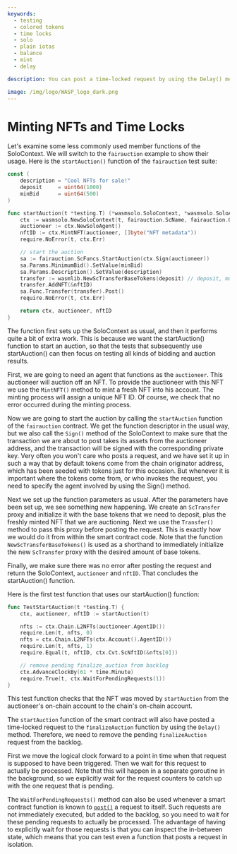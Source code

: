 ```yaml
---
keywords:
  - testing
  - colored tokens
  - time locks
  - solo
  - plain iotas
  - balance
  - mint
  - delay

description: You can post a time-locked request by using the Delay() method. You can mint NFTs by using the MintNFT() method.

image: /img/logo/WASP_logo_dark.png
---
```



# Minting NFTs and Time Locks

Let's examine some less commonly used member functions of the SoloContext. We will switch
to the `fairauction` example to show their usage. Here is the `startAuction()` function of
the `fairauction` test suite:

<Tabs groupId="language">

<TabItem value="go">

```go
const (
    description = "Cool NFTs for sale!"
    deposit     = uint64(1000)
    minBid      = uint64(500)
)

func startAuction(t *testing.T) (*wasmsolo.SoloContext, *wasmsolo.SoloAgent, wasmtypes.ScNftID) {
    ctx := wasmsolo.NewSoloContext(t, fairauction.ScName, fairauction.OnDispatch)
    auctioneer := ctx.NewSoloAgent()
    nftID := ctx.MintNFT(auctioneer, []byte("NFT metadata"))
    require.NoError(t, ctx.Err)

    // start the auction
    sa := fairauction.ScFuncs.StartAuction(ctx.Sign(auctioneer))
    sa.Params.MinimumBid().SetValue(minBid)
    sa.Params.Description().SetValue(description)
    transfer := wasmlib.NewScTransferBaseTokens(deposit) // deposit, must be >=minimum*margin
    transfer.AddNFT(&nftID)
    sa.Func.Transfer(transfer).Post()
    require.NoError(t, ctx.Err)

    return ctx, auctioneer, nftID
}
```

</TabItem>
</Tabs>

The function first sets up the SoloContext as usual, and then it performs quite a bit of
extra work. This is because we want the startAuction() function to start an auction, so
that the tests that subsequently use startAuction() can then focus on testing all kinds of
bidding and auction results.

First, we are going to need an agent that functions as the `auctioneer`. This auctioneer
will auction off an NFT. To provide the auctioneer with this NFT we use the `MintNFT()`
method to mint a fresh NFT into his account. The minting process will assign a unique NFT
ID. Of course, we check that no error occurred during the minting process.

Now we are going to start the auction by calling the `startAuction` function of the
`fairauction` contract. We get the function descriptor in the usual way, but we also call
the `Sign()` method of the SoloContext to make sure that the transaction we are about to
post takes its assets from the auctioneer address, and the transaction will be signed with
the corresponding private key. Very often you won't care who posts a request, and we have
set it up in such a way that by default tokens come from the chain originator address,
which has been seeded with tokens just for this occasion. But whenever it is important
where the tokens come from, or who invokes the request, you need to specify the agent
involved by using the Sign() method.

Next we set up the function parameters as usual. After the parameters have been set up, we
see something new happening. We create an `ScTransfer` proxy and initialize it with the
base tokens that we need to deposit, plus the freshly minted NFT that we are auctioning.
Next we use the `Transfer()` method to pass this proxy before posting the request. This is
exactly how we would do it from within the smart contract code. Note that the function
`NewScTransferBaseTokens()` is used as a shorthand to immediately initialize the new
`ScTransfer` proxy with the desired amount of base tokens.

Finally, we make sure there was no error after posting the request and return the
SoloContext, `auctioneer` and `nftID`. That concludes the startAuction() function.

Here is the first test function that uses our startAuction() function:

<Tabs groupId="language">

<TabItem value="go">

```go
func TestStartAuction(t *testing.T) {
    ctx, auctioneer, nftID := startAuction(t)

    nfts := ctx.Chain.L2NFTs(auctioneer.AgentID())
    require.Len(t, nfts, 0)
    nfts = ctx.Chain.L2NFTs(ctx.Account().AgentID())
    require.Len(t, nfts, 1)
    require.Equal(t, nftID, ctx.Cvt.ScNftID(&nfts[0]))

    // remove pending finalize_auction from backlog
    ctx.AdvanceClockBy(61 * time.Minute)
    require.True(t, ctx.WaitForPendingRequests(1))
}
```

</TabItem>
</Tabs>

This test function checks that the NFT was moved by `startAuction` from the auctioneer's
on-chain account to the chain's on-chain account.

The `startAuction` function of the smart contract will also have posted a time-locked
request to the `finalizeAuction` function by using the `Delay()` method. Therefore, we
need to remove the pending `finalizeAuction` request from the backlog.

First we move the logical clock forward to a point in time when that request is supposed
to have been triggered. Then we wait for this request to actually be processed. Note that
this will happen in a separate goroutine in the background, so we explicitly wait for the
request counters to catch up with the one request that is pending.

The `WaitForPendingRequests()` method can also be used whenever a smart contract function
is known to [`post()`](post.mdx) a request to itself. Such requests are not immediately
executed, but added to the backlog, so you need to wait for these pending requests to
actually be processed. The advantage of having to explicitly wait for those requests is
that you can inspect the in-between state, which means that you can test even a function
that posts a request in isolation.
